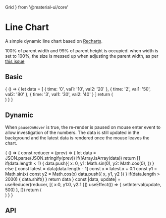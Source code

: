   Grid
} from '@material-ui/core'


<Meta title="Chart/Line Chart" component={Subject}/>

# Line Chart

A simple dynamic line chart based on [Recharts](http://recharts.org/).

100% of parent width and 99% of parent height is occupied. when width is set to 100%, the size is messed up when adjusting the parent width, as per [this issue](https://github.com/recharts/recharts/issues/1423)

## Basic

<Preview>
  <Story name="Basic">
    {
      () => {
        let data = [
          {
            time: '0',
            val1: '10',
            val2: '20'
          },
          {
            time: '2',
            val1: '50',
            val2: '80'
          },
          {
            time: '3',
            val1: '30',
            val2: '40'
          }
        ]
        return (
          <div style={{ height: '450px', display: 'flex' }}>
            <div style={{ height: '450px', border: 'solid blue 1px', borderRadius: '.5rem' }}>
              <Subject label="line chart" data={data} abscissa={'time'} ordinates={['val1', 'val2']} />
            </div>
            <div style={{ height: '250px', border: 'solid red 1px', borderRadius: '.5rem' }}>
              <Subject label="line chart" data={data} abscissa={'time'} ordinates={['val1', 'val2']} />
            </div>
          </div>
        )
      }
    }
  </Story>
</Preview>

## Dynamic

When `pauseOnHover` is true, the re-render is paused on mouse enter event to allow investigation of the numbers. The data is still updated in the background and the latest data is rendered once the mouse leaves the chart.

<Preview>
  <Story name="Dynamic">
    {
      () => {
        const reducer = (prev) => {
          let data = JSON.parse(JSON.stringify(prev))
          if(!Array.isArray(data)) return []
          if(data.length < 1) {
            data.push({
              x: 0,
              y1: Math.sin(0),
              y2: Math.cos(0),
            })
          } else {
            const latest = data[data.length - 1]
            const x = latest.x + 0.1
            const y1 = Math.sin(x)
            const y2 = Math.cos(x)
            data.push({ x, y1, y2 })
          }
          if(data.length > 2000) {
            data.shift()
          }
          return data
        }
        const [data, update] = useReducer(reducer, [{ x:0, y1:0, y2:1 }])
        useEffect(() => {
          setInterval(update, 500)
        }, [])
        return (
          <div style={{height: '250px'}}>
            <Subject label="real time line chart" data={data} abscissa={'x'} ordinates={['y1', 'y2']} />
          </div>
        )
      }
    }
  </Story>
</Preview>

## API

<Props of={Subject}/>
